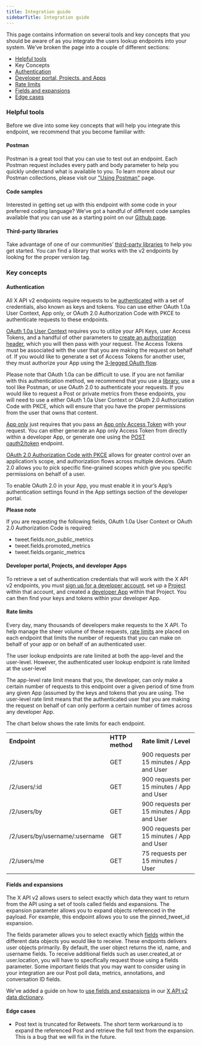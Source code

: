 ---
title: Integration guide
sidebarTitle: Integration guide
---


This page contains information on several tools and key concepts that you should be aware of as you integrate the users lookup endpoints into your system. We’ve broken the page into a couple of different sections:

* [Helpful tools](#helpful)
* Key Concepts
* [Authentication](#authentication)
* [Developer portal, Projects, and Apps](#portal)
* [Rate limits](#limits)
* [Fields and expansions](#fields)
* [Edge cases](#edge)

### Helpful tools

Before we dive into some key concepts that will help you integrate this endpoint, we recommend that you become familiar with:

#### Postman

Postman is a great tool that you can use to test out an endpoint. Each Postman request includes every path and body parameter to help you quickly understand what is available to you. To learn more about our Postman collections, please visit our ["Using Postman"](/tutorials/postman-getting-started) page. 

#### Code samples

Interested in getting set up with this endpoint with some code in your preferred coding language? We’ve got a handful of different code samples available that you can use as a starting point on our [Github page](https://github.com/xdevplatform/Twitter-API-v2-sample-code).

#### Third-party libraries

Take advantage of one of our communities’ [third-party libraries](/x-api/tools-and-libraries/overview) to help you get started. You can find a library that works with the v2 endpoints by looking for the proper version tag.

### Key concepts

#### Authentication

All X API v2 endpoints require requests to be [authenticated](https://developer-staging.twitter.com/en/docs/authentication) with a set of credentials, also known as keys and tokens. You can use either OAuth 1.0a User Context, App only, or OAuth 2.0 Authorization Code with PKCE to authenticate requests to these endpoints. 

[OAuth 1.0a User Context](https://developer-staging.twitter.com/resources/fundamentals/authentication) requires you to utilize your API Keys, user Access Tokens, and a handful of other parameters to [create an authorization header](https://developer-staging.twitter.com/resources/fundamentals/authentication/authorizing-a-request), which you will then pass with your request. The Access Tokens must be associated with the user that you are making the request on behalf of. If you would like to generate a set of Access Tokens for another user, they must authorize your App using the [3-legged OAuth flow](https://developer-staging.twitter.com/resources/fundamentals/authentication/obtaining-user-access-tokens). 

Please note that OAuth 1.0a can be difficult to use. If you are not familiar with this authentication method, we recommend that you use a [library](/x-api/tools-and-libraries/overview), use a tool like Postman, or use OAuth 2.0 to authenticate your requests. If you would like to request a Post or private metrics from these endpoints, you will need to use a either OAuth 1.0a User Context or OAuth 2.0 Authorization Code with PKCE, which will ensure that you have the proper permissions from the user that owns that content.
 

[App only](https://developer-staging.twitter.com/en/docs/authentication/oauth-2-0) just requires that you pass an [App only Access Token](https://developer.twitter.com/en/docs/authentication/oauth-2-0/bearer-tokens) with your request. You can either generate an App only Access Token from directly within a developer App, or generate one using the [POST oauth2/token](https://developer-staging.twitter.com/en/docs/authentication/api-reference/token) endpoint.

[OAuth 2.0 Authorization Code with PKCE](https://developer.twitter.com/en/docs/authentication/oauth-2-0/authorization-code) allows for greater control over an application’s scope, and authorization flows across multiple devices. OAuth 2.0 allows you to pick specific fine-grained scopes which give you specific permissions on behalf of a user. 

To enable OAuth 2.0 in your App, you must enable it in your’s App’s authentication settings found in the App settings section of the developer portal.

**Please note**

If you are requesting the following fields, OAuth 1.0a User Context or OAuth 2.0 Authorization Code is required: 

* tweet.fields.non\_public\_metrics
* tweet.fields.promoted_metrics
* tweet.fields.organic_metrics

#### Developer portal, Projects, and developer Apps

To retrieve a set of authentication credentials that will work with the X API v2 endpoints, you must [sign up for a developer account](https://developer.twitter.com/en/portal/petition/essential/basic-info), set up a [Project](/resources/fundamentals/projects) within that account, and created a [developer App](/resources/fundamentals/developer-apps) within that Project. You can then find your keys and tokens within your developer App. 
 

#### Rate limits

Every day, many thousands of developers make requests to the X API. To help manage the sheer volume of these requests, [rate limits](/x-api/fundamentals/rate-limits) are placed on each endpoint that limits the number of requests that you can make on behalf of your app or on behalf of an authenticated user. 

The user lookup endpoints are rate limited at both the app-level and the user-level. However, the authenticated user lookup endpoint is rate limited at the user-level

The app-level rate limit means that you, the developer, can only make a certain number of requests to this endpoint over a given period of time from any given App (assumed by the keys and tokens that you are using. The user-level rate limit means that the authenticated user that you are making the request on behalf of can only perform a certain number of times across any developer App.

The chart below shows the rate limits for each endpoint.

|     |     |     |
| :--- | :--- | :--- |
| **Endpoint** | **HTTP method** | **Rate limit / Level** |
| /2/users | GET | 900 requests per 15 minutes / App and User |
| /2/users/:id | GET | 900 requests per 15 minutes / App and User |
| /2/users/by | GET | 900 requests per 15 minutes / App and User |
| /2/users/by/username/:username | GET | 900 requests per 15 minutes / App and User |
| /2/users/me | GET | 75 requests per 15 minutes / User |

#### Fields and expansions

The X API v2 allows users to select exactly which data they want to return from the API using a set of tools called fields and expansions. The expansion parameter allows you to expand objects referenced in the payload. For example, this endpoint allows you to use the pinned\_tweet\_id expansion.

The fields parameter allows you to select exactly which [fields](/x-api/fundamentals/fields) within the different data objects you would like to receive. These endpoints delivers user objects primarily. By default, the user object returns the id, name, and username fields. To receive additional fields such as user.created_at or user.location, you will have to specifically request those using a fields parameter. Some important fields that you may want to consider using in your integration are our Post poll data, metrics, annotations, and conversation ID fields.

We’ve added a guide on how to [use fields and expansions](/x-api/fundamentals/data-dictionary#how-to-use-fields-and-expansions) in our [X API v2 data dictionary](/x-api/fundamentals/data-dictionary).


#### Edge cases

* Post text is truncated for Retweets. The short term workaround is to expand the referenced Post and retrieve the full text from the expansion. This is a bug that we will fix in the future.

